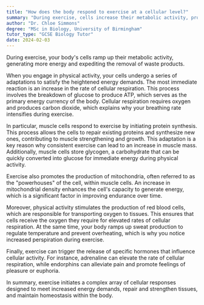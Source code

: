```yaml
---
title: "How does the body respond to exercise at a cellular level?"
summary: "During exercise, cells increase their metabolic activity, producing more energy and releasing waste products more rapidly."
author: "Dr. Chloe Simmons"
degree: "MSc in Biology, University of Birmingham"
tutor_type: "GCSE Biology Tutor"
date: 2024-02-03
---
```


During exercise, your body's cells ramp up their metabolic activity, generating more energy and expediting the removal of waste products.

When you engage in physical activity, your cells undergo a series of adaptations to satisfy the heightened energy demands. The most immediate reaction is an increase in the rate of cellular respiration. This process involves the breakdown of glucose to produce ATP, which serves as the primary energy currency of the body. Cellular respiration requires oxygen and produces carbon dioxide, which explains why your breathing rate intensifies during exercise.

In particular, muscle cells respond to exercise by initiating protein synthesis. This process allows the cells to repair existing proteins and synthesize new ones, contributing to muscle strengthening and growth. This adaptation is a key reason why consistent exercise can lead to an increase in muscle mass. Additionally, muscle cells store glycogen, a carbohydrate that can be quickly converted into glucose for immediate energy during physical activity.

Exercise also promotes the production of mitochondria, often referred to as the "powerhouses" of the cell, within muscle cells. An increase in mitochondrial density enhances the cell's capacity to generate energy, which is a significant factor in improving endurance over time.

Moreover, physical activity stimulates the production of red blood cells, which are responsible for transporting oxygen to tissues. This ensures that cells receive the oxygen they require for elevated rates of cellular respiration. At the same time, your body ramps up sweat production to regulate temperature and prevent overheating, which is why you notice increased perspiration during exercise.

Finally, exercise can trigger the release of specific hormones that influence cellular activity. For instance, adrenaline can elevate the rate of cellular respiration, while endorphins can alleviate pain and promote feelings of pleasure or euphoria.

In summary, exercise initiates a complex array of cellular responses designed to meet increased energy demands, repair and strengthen tissues, and maintain homeostasis within the body.
    
